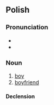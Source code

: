 ==Polish==

===Pronunciation===
* {{pl-IPA}}
* {{audio|pl-chłopak.ogg|audio|lang=pl}}

===Noun===
{{pl-noun|m-pr|dim=chłopiec}}

# [[boy]]
# [[boyfriend]]

====Declension====
{{pl-decl-noun-masc-pers|chłopa|k|[[chłopacy]]/[[chłopaki]]}}